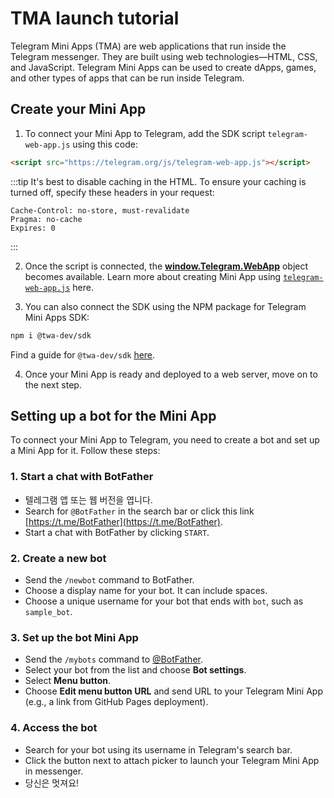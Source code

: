 
# TMA launch tutorial

Telegram Mini Apps (TMA) are web applications that run inside the Telegram messenger. They are built using web technologies—HTML, CSS, and JavaScript. Telegram Mini Apps can be used to create dApps, games, and other types of apps that can be run inside Telegram.

## Create your Mini App

1. To connect your Mini App to Telegram, add the SDK script `telegram-web-app.js` using this code:

```html
<script src="https://telegram.org/js/telegram-web-app.js"></script>
```

:::tip
It's best to disable caching in the HTML. To ensure your caching is turned off, specify these headers in your request:

```curl
Cache-Control: no-store, must-revalidate
Pragma: no-cache
Expires: 0
```

:::

2. Once the script is connected, the **[window.Telegram.WebApp](https://core.telegram.org/bots/webapps#initializing-web-apps)** object becomes available. Learn more about creating Mini App using [`telegram-web-app.js`](/v3/guidelines/dapps/tma/tutorials/app-examples#basic-tma-example) here.

3. You can also connect the SDK using the NPM package for Telegram Mini Apps SDK:

```bash npm2yarn
npm i @twa-dev/sdk
```

Find a guide for `@twa-dev/sdk` [here](/v3/guidelines/dapps/tma/tutorials/app-examples#modern-tma-example).

4. Once your Mini App is ready and deployed to a web server, move on to the next step.

## Setting up a bot for the Mini App

To connect your Mini App to Telegram, you need to create a bot and set up a Mini App for it. Follow these steps:

### 1. Start a chat with BotFather

- 텔레그램 앱 또는 웹 버전을 엽니다.
- Search for `@BotFather` in the search bar or click this link [https://t.me/BotFather](https://t.me/BotFather).
- Start a chat with BotFather by clicking `START`.

### 2. Create a new bot

- Send the `/newbot` command to BotFather.
- Choose a display name for your bot. It can include spaces.
- Choose a unique username for your bot that ends with `bot`, such as `sample_bot`.

### 3. Set up the bot Mini App

- Send the `/mybots` command to [@BotFather](https://t.me/BotFather).
- Select your bot from the list and choose **Bot settings**.
- Select **Menu button**.
- Choose **Edit menu button URL** and send URL to your Telegram Mini App (e.g., a link from GitHub Pages deployment).

### 4. Access the bot

- Search for your bot using its username in Telegram's search bar.
- Click the button next to attach picker to launch your Telegram Mini App in messenger.
- 당신은 멋져요!

<Feedback />
